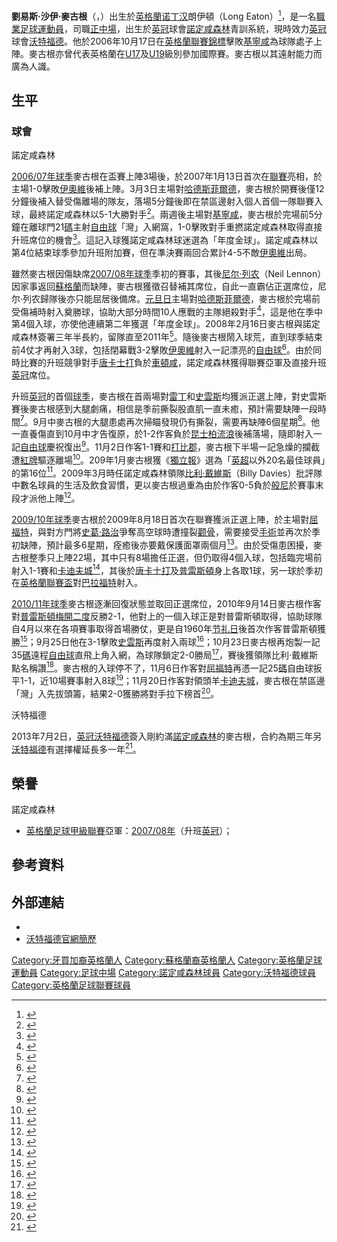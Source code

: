 {{noteTA|G1=FAcup|G2=足球
|T=zh-hans:刘易斯·麦克古根; zh-hk:劉易斯·麥古根;
|1=zh-hans:刘易斯·沙伊·麦克古根; zh-hk:劉易斯·沙伊·麥古根;
|2=zh-hans:刘易斯; zh-hk:劉易斯;
|3=zh-hans:麦克古根; zh-hk:麥古根;
}}
{{infobox football biography 2 
| playername = 劉易斯·麥古根<br />''Lewis McGugan'' 
| image = [[File:Lewis_McGugan.jpg|180px]]
| fullname = Lewis Shay McGugan 
| Nickname = 
| dateofbirth = {{birth date and age|1988|10|25|df=y}}
| cityofbirth = [[诺丁汉|诺丁汉]] 
| countryofbirth = [[英格蘭|英格蘭]] 
| currentclub = [[沃特福德足球俱乐部|沃特福德]]
| clubnumber = 10 
| position = [[中場|中場]] 
| height = {{height|m=1.88}}  
| youthyears = 
| youthclubs = [[诺丁汉森林足球俱乐部|諾定咸森林]] 
| years1 = 2006−2013 
| clubs1 = [[诺丁汉森林足球俱乐部|諾定咸森林]] 
| caps1 = 202 
| goals1 = 40 
| years2 = 2013− 
| clubs2 = [[沃特福德足球俱乐部|沃特福德]] 
| caps2 = 8 
| goals2 = 4 
| nationalyears1 = 2004−2006
| nationalteam1 = [[英格蘭17歲以下足球代表隊|英格蘭U17]]
| nationalcaps1 = 10
| nationalgoals1 = 2
| nationalyears2 = 2006−2007
| nationalteam2 = [[英格蘭19歲以下足球代表隊|英格蘭U19]]
| nationalcaps2 = 4
| nationalgoals2 = 0
| club-update = 2013年9月22日 (日) 08:23 (UTC)
| nationalteam-update =
}}
'''劉易斯·沙伊·麥古根'''（{{lang-en|'''Lewis Shay McGugan'''}}，{{bd|1988年|10月25日|catidx=McGugan, Lewis}}）出生於[[英格蘭|英格蘭]][[诺丁汉|诺丁汉]]朗伊頓（Long Eaton）<ref>{{cite web |language=en |url=http://www.football.co.uk/nottingham_forest/players/lewis_mcgugan_120497.shtml |title=LEWIS MCGUGAN |publisher=''football.co.uk'' |accessdate=2010-12-24 |archive-date=2012-02-05 |archive-url=https://web.archive.org/web/20120205222219/http://www.football.co.uk/nottingham_forest/players/lewis_mcgugan_120497.shtml |dead-url=no }}</ref>，是一名[[職業|職業]][[足球|足球]][[運動員|運動員]]，司職[[中場#正中場|正中場]]，出生於[[英冠|英冠]]球會[[诺丁汉森林足球俱乐部|諾定咸森林]]青訓系統，現時效力[[英冠|英冠]]球會[[沃特福德足球俱乐部|沃特福德]]。他於2006年10月17日在[[英格蘭聯賽錦標|英格蘭聯賽錦標]]擊敗[[吉林汉姆足球俱乐部|基寧咸]]為球隊處子上陣。麥古根亦曾代表英格蘭在[[英格蘭17歲以下足球代表隊|U17]]及[[英格蘭19歲以下足球代表隊|U19]]級別參加國際賽。麥古根以其遠射能力而廣為人識。

==生平==
===球會===
;諾定咸森林
[[2006年至2007年英格蘭足球甲級聯賽|2006/07年球季]]麥古根在盃賽上陣3場後，於2007年1月13日首次在[[英格蘭足球甲級聯賽|聯賽]]亮相，於主場1-0擊敗[[约维尔足球俱乐部|伊奧維]]後補上陣。3月3日主場對[[哈德斯菲尔德足球俱乐部|哈德斯菲爾德]]，麥古根於開賽後僅12分鐘後補入替受傷離場的隊友，落場5分鐘後即在禁區邊射入個人首個一隊聯賽入球，最終諾定咸森林以5-1大勝對手<ref>{{cite news |language=en |url=http://news.bbc.co.uk/sport2/hi/football/eng_div_2/6410945.stm |title=Nottm Forest 5-1 Huddersfield |publisher=''[[BBC_Sport|BBC Sport]]'' |date=2007-03-03 |accessdate=2010-12-24 |archive-date=2019-03-06 |archive-url=https://web.archive.org/web/20190306112335/http://news.bbc.co.uk/sport2/hi/football/eng_div_2/6410945.stm |dead-url=no }}</ref>。兩週後主場對[[吉林汉姆足球俱乐部|基寧咸]]，麥古根於完場前5分鐘在離球門21[[碼|碼]]主射[[自由球|自由球]]「灣」入網窩，1-0擊敗對手重撚諾定咸森林取得直接升班席位的機會<ref>{{cite news |language=en |url=http://news.bbc.co.uk/sport2/hi/football/eng_div_2/6437243.stm |title=Nottm Forest 1-0 Gillingham |publisher=''[[BBC_Sport|BBC Sport]]'' |date=2007-03-17 |accessdate=2010-12-24 |archive-date=2019-03-06 |archive-url=https://web.archive.org/web/20190306112147/http://news.bbc.co.uk/sport2/hi/football/eng_div_2/6437243.stm |dead-url=no }}</ref>。這記入球獲諾定咸森林球迷選為「年度金球」。諾定咸森林以第4位結束球季參加升班附加賽，但在準決賽兩回合累計4-5不敵[[约维尔足球俱乐部|伊奧維]]出局。

雖然麥古根因傷缺席[[2007年至2008年英格蘭足球甲級聯賽|2007/08年球季]]季初的賽事，其後[[尼尔·列农|尼尔·列农]]（Neil Lennon）因家事返回[[蘇格蘭|蘇格蘭]]而缺陣，麥古根獲徵召替補其席位，自此一直霸佔正選席位，尼尔·列农歸隊後亦只能屈居後備席。[[元旦|元旦日]]主場對[[哈德斯菲尔德足球俱乐部|哈德斯菲爾德]]，麥古根於完場前受傷補時射入奠勝球，協助大部分時間10人應戰的主隊絕殺對手<ref>{{cite news |language=en |url=http://news.bbc.co.uk/sport2/hi/football/eng_div_2/7163902.stm |title=Nott'm Forest 2-1 Huddersfield |publisher=''[[BBC_Sport|BBC Sport]]'' |date=2008-01-01 |accessdate=2010-12-24 |archive-date=2019-08-27 |archive-url=https://web.archive.org/web/20190827180328/http://news.bbc.co.uk/sport2/hi/football/eng_div_2/7163902.stm |dead-url=no }}</ref>，這是他在季中第4個入球，亦使他連續第二年獲選「年度金球」。2008年2月16日麥古根與諾定咸森林簽署三年半長約，留隊直至2011年<ref>{{cite news |language=en |url=http://www.skysports.com/story/0,19528,11719_3154410,00.html |title=McGugan commits to Forest |publisher=''Sky Sports'' |date=2008-02-16 |accessdate=2010-12-24 |archive-date=2016-03-09 |archive-url=https://web.archive.org/web/20160309135151/http://www.skysports.com/story/0,19528,11719_3154410,00.html |dead-url=no }}</ref>。隨後麥古根鬧入球荒，直到球季結束前4仗才再射入3球，包括閉幕戰3-2擊敗[[约维尔足球俱乐部|伊奧維]]射入一記漂亮的[[自由球|自由球]]<ref>{{cite news |language=en |url=http://news.bbc.co.uk/sport2/hi/football/eng_div_2/7368704.stm |title=Nott'm Forest 3-2 Yeovil |publisher=''[[BBC_Sport|BBC Sport]]'' |date=2008-05-05 |accessdate=2010-12-24 |archive-date=2008-05-05 |archive-url=https://web.archive.org/web/20080505181106/http://news.bbc.co.uk/sport2/hi/football/eng_div_2/7368704.stm |dead-url=no }}</ref>。由於同時比賽的升班競爭對手[[唐卡斯特流浪足球俱乐部|唐卡士打]]負於[[切尔滕汉姆足球俱乐部|車頓咸]]，諾定咸森林獲得聯賽亞軍及直接升班[[英冠|英冠]]席位。

升班[[英冠|英冠]]的首個[[2008年至2009年英格蘭足球冠軍聯賽|球季]]，麥古根在首兩場對[[雷丁足球俱乐部|雷丁]]和[[斯旺西城足球俱乐部|史雲斯]]均獲派正選上陣，對史雲斯賽後麥古根感到大腿劇痛，相信是季前撕裂股直肌一直未癒，預計需要缺陣一段時間<ref>{{cite news |language=en |url=http://www.skysports.com/story/0,19528,11688_4025173,00.html |title=Forest hit by McGugan blow |publisher=''Sky Sports'' |date=2008-08-21 |accessdate=2010-12-24 |archive-date=2016-03-10 |archive-url=https://web.archive.org/web/20160310085504/http://www.skysports.com/story/0,19528,11688_4025173,00.html |dead-url=no }}</ref>。9月中麥古根的大腿患處再次掃瞄發現仍有撕裂，需要再缺陣6個星期<ref>{{cite news |language=en |url=http://www.skysports.com/story/0,19528,11688_4130847,00.html |title=More misery for McGugan |publisher=''Sky Sports'' |date=2009-09-11 |accessdate=2010-12-24 |archive-date=2009-01-02 |archive-url=https://web.archive.org/web/20090102055034/http://www.skysports.com/story/0,19528,11688_4130847,00.html |dead-url=no }}</ref>。他一直養傷直到10月中才告復原，於1-2作客負於[[女王公园巡游者足球俱乐部|昆士柏流浪]]後補落場，隨即射入一記[[自由球|自由球]]慶祝復出<ref>{{cite news |language=en |url=http://news.bbc.co.uk/sport2/hi/football/eng_div_1/7665087.stm |title=QPR 2-1 Nottingham Forest |publisher=''[[BBC_Sport|BBC Sport]]'' |date=2008-10-18 |accessdate=2010-12-24 |archive-date=2020-11-21 |archive-url=https://web.archive.org/web/20201121131801/http://news.bbc.co.uk/sport2/hi/football/eng_div_1/7665087.stm |dead-url=no }}</ref>。11月2日作客1-1賽和[[德比郡足球俱乐部|打比郡]]，麥古根下半場一記急燥的攔截遭[[紅牌|紅牌]]驅逐離場<ref>{{cite news |language=en |url=http://news.bbc.co.uk/sport2/hi/football/eng_div_1/7686304.stm |title=Derby 1-1 Nottm Forest |publisher=''[[BBC_Sport|BBC Sport]]'' |date=2008-11-02 |accessdate=2010-12-24 |archive-date=2020-11-23 |archive-url=https://web.archive.org/web/20201123122851/http://news.bbc.co.uk/sport2/hi/football/eng_div_1/7686304.stm |dead-url=no }}</ref>。209年1月麥古根獲《[[獨立報|獨立報]]》選為「[[英超|英超]]以外20名最佳球員」的第16位<ref>{{cite news |language=en |url=http://www.independent.co.uk/sport/football/news-and-comment/the-20-best-players-outside-the-premier-league-1234196.html |title=The 20 best players outside the Premier League |publisher=[[獨立報|''independent.co.uk'']] |date=2009-01-09 |accessdate=2010-12-24 |archive-date=2011-08-21 |archive-url=https://web.archive.org/web/20110821083646/http://www.independent.co.uk/sport/football/news-and-comment/the-20-best-players-outside-the-premier-league-1234196.html |dead-url=no }}</ref>。2009年3月時任諾定咸森林領隊[[比利·戴維斯|比利·戴維斯]]（Billy Davies）批評隊中數名球員的生活及飲食習慣，更以麥古根過重為由於作客0-5負於[[伯恩利足球俱乐部|般尼]]於賽事末段才派他上陣<ref>{{cite news |language=en |url=http://www.skysports.com/story/0,19528,11688_5059215,00.html |title=Davies explains McGugan stance |publisher=''Sky Sports'' |date=2009-03-16 |accessdate=2010-12-24 |archive-date=2016-03-08 |archive-url=https://web.archive.org/web/20160308023442/http://www.skysports.com/story/0,19528,11688_5059215,00.html |dead-url=no }}</ref>。

[[2009年至2010年英格蘭足球冠軍聯賽|2009/10年球季]]麥古根於2009年8月18日首次在聯賽獲派正選上陣，於主場對[[沃特福德足球俱乐部|屈福特]]，與對方門將[[史葛·路治|史葛·路治]]爭奪高空球時遭撞裂[[颧骨|颧骨]]，需要接受[[手術|手術]]並再次於季初缺陣，預計最多6星期，痊癒後亦要戴保護面罩兩個月<ref>{{cite news |language=en |url=http://www.skysports.com/story/0,19528,11095_5500242,00.html |title=McGugan blow rocks Reds |publisher=''Sky Sports'' |date=2009-08-19 |accessdate=2010-12-24 |archive-date=2016-03-10 |archive-url=https://web.archive.org/web/20160310081018/http://www.skysports.com/story/0,19528,11095_5500242,00.html |dead-url=no }}</ref>。由於受傷患困擾，麥古根整季只上陣22場，其中只有8場擔任正選，但仍取得4個入球，包括臨完場前射入1-1賽和[[卡迪夫城足球俱乐部|卡迪夫城]]<ref>{{cite news |language=en |url=http://news.bbc.co.uk/sport2/hi/football/eng_div_1/8327996.stm |title=Cardiff 1-1 Nottingham Forest |publisher=''[[BBC_Sport|BBC Sport]]'' |date=2009-11-01 |accessdate=2010-12-24 |archive-date=2018-08-23 |archive-url=https://web.archive.org/web/20180823210306/http://news.bbc.co.uk/sport2/hi/football/eng_div_1/8327996.stm |dead-url=no }}</ref>，其後於[[唐卡斯特流浪足球俱乐部|唐卡士打]]及[[普雷斯顿足球俱乐部|普雷斯頓]]身上各取1球，另一球於季初在[[英格蘭聯賽盃|英格蘭聯賽盃]]對[[布拉德福德城足球俱乐部|巴拉福特]]射入。

[[2010年至2011年英格蘭足球冠軍聯賽|2010/11年球季]]麥古根逐漸回復狀態並取回正選席位，2010年9月14日麥古根作客對[[普雷斯顿足球俱乐部|普雷斯頓]][[梅開二度|梅開二度]]反勝2-1，他對上的一個入球正是對普雷斯頓取得，協助球隊自4月以來在各項賽事取得首場勝仗，更是自1960年[[节礼日|节礼日]]後首次作客普雷斯頓獲勝<ref>{{cite news |language=en |url=http://news.bbc.co.uk/sport2/hi/football/eng_div_1/8989619.stm |title=Preston 1-2 Nottm Forest |publisher=''[[BBC_Sport|BBC Sport]]'' |date=2010-09-14 |accessdate=2010-12-24 |archive-date=2019-03-06 |archive-url=https://web.archive.org/web/20190306175050/http://news.bbc.co.uk/sport2/hi/football/eng_div_1/8989619.stm |dead-url=no }}</ref>；9月25日他在3-1擊敗[[斯旺西城足球俱乐部|史雲斯]]再度射入兩球<ref>{{cite news |language=en |url=http://news.bbc.co.uk/sport2/hi/football/eng_div_1/9021311.stm |title=Nottingham Forest 3-1 Swansea |publisher=''[[BBC_Sport|BBC Sport]]'' |date=2010-09-25 |accessdate=2010-12-24 |archive-date=2020-08-12 |archive-url=https://web.archive.org/web/20200812050600/http://news.bbc.co.uk/sport2/hi/football/eng_div_1/9021311.stm |dead-url=no }}</ref>；10月23日麥古根再炮製一記35[[碼|碼]]遠程[[自由球|自由球]]直飛上角入網，為球隊鎖定2-0勝局<ref>{{cite news |language=en |url=http://news.bbc.co.uk/sport2/hi/football/eng_div_1/9103881.stm |title=Nott'm Forest 2-0 Ipswich |publisher=''[[BBC_Sport|BBC Sport]]'' |date=2010-10-23 |accessdate=2010-12-24 |archive-date=2019-12-15 |archive-url=https://web.archive.org/web/20191215191043/http://news.bbc.co.uk/sport2/hi/football/eng_div_1/9103881.stm |dead-url=no }}</ref>，賽後獲領隊比利·戴維斯點名稱讚<ref>{{cite news |language=en |url=http://www.skysports.com/story/0,19528,11688_6464059,00.html |title=Davies hails McGugan strike |publisher=''Sky Sports'' |date=2010-10-23 |accessdate=2010-12-24 |archive-date=2016-03-08 |archive-url=https://web.archive.org/web/20160308010527/http://www.skysports.com/story/0,19528,11688_6464059,00.html |dead-url=no }}</ref>。麥古根的入球停不了，11月6日作客對[[沃特福德足球俱乐部|屈福特]]再憑一記25[[碼|碼]]自由球扳平1-1，近10場賽事射入8球<ref>{{cite news |language=en |url=http://news.bbc.co.uk/sport2/hi/football/eng_div_1/9155289.stm |title=Watford 1-1 Nottingham Forest |publisher=''[[BBC_Sport|BBC Sport]]'' |date=2010-11-06 |accessdate=2010-12-24 |archive-date=2011-02-09 |archive-url=https://web.archive.org/web/20110209062934/http://news.bbc.co.uk/sport2/hi/football/eng_div_1/9155289.stm |dead-url=no }}</ref>；11月20日作客對領頭羊[[卡迪夫城足球俱乐部|卡迪夫城]]，麥古根在禁區邊「灣」入先拔頭籌，結果2-0獲勝將對手拉下榜首<ref>{{cite news |language=en |url=http://news.bbc.co.uk/sport2/hi/football/eng_div_1/9194725.stm |title=Cardiff 0-2 Nottingham Forest |publisher=''[[BBC_Sport|BBC Sport]]'' |date=2010-11-20 |accessdate=2010-12-24 |archive-date=2018-08-23 |archive-url=https://web.archive.org/web/20180823210726/http://news.bbc.co.uk/sport2/hi/football/eng_div_1/9194725.stm |dead-url=no }}</ref>。

;沃特福德
2013年7月2日，[[英冠|英冠]][[沃特福德足球俱乐部|沃特福德]]簽入剛約滿[[诺丁汉森林足球俱乐部|諾定咸森林]]的麥古根，合約為期三年另[[沃特福德足球俱乐部|沃特福德]]有選擇權延長多一年<ref>{{cite news |language=en |url=http://www.bbc.co.uk/sport/0/football/23148952 |title=Watford sign Lewis McGugan from Nottingham Forest |publisher=''[[BBC_Sport|BBC Sport]]'' |date=2013-07-02 |accessdate=2013-09-18 |archive-date=2013-10-17 |archive-url=https://web.archive.org/web/20131017181159/http://www.bbc.co.uk/sport/0/football/23148952 |dead-url=no }}</ref>。

==榮譽==
;諾定咸森林
*[[英格蘭足球甲級聯賽|英格蘭足球甲級聯賽]]亞軍：[[2007年至2008年英格蘭足球甲級聯賽|2007/08年]]（升班[[英冠|英冠]]）；

==參考資料==
{{reflist|2}}

==外部連結==
{{Commons category|Lewis McGugan}}
*{{soccerbase|id=45051|name=劉易斯·麥古根}}
*[https://web.archive.org/web/20130831174441/http://www.watfordfc.com/team/player-profile/index.aspx?playerid=304877&tcmuri=898243 沃特福德官網簡歷]

{{DEFAULTSORT:Macgugan, Lewis}}
[[Category:牙買加裔英格蘭人|Category:牙買加裔英格蘭人]]
[[Category:蘇格蘭裔英格蘭人|Category:蘇格蘭裔英格蘭人]]
[[Category:英格蘭足球運動員|Category:英格蘭足球運動員]]
[[Category:足球中場|Category:足球中場]]
[[Category:諾定咸森林球員|Category:諾定咸森林球員]]
[[Category:沃特福德球員|Category:沃特福德球員]]
[[Category:英格蘭足球聯賽球員|Category:英格蘭足球聯賽球員]]